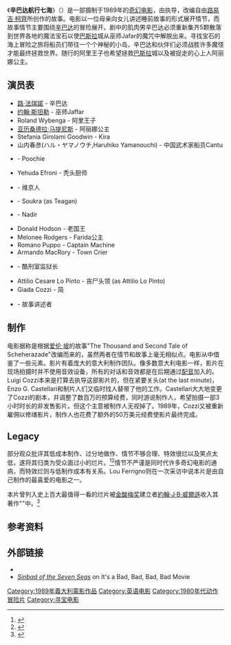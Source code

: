 {{Infobox film
| name = Sinbad of the Seven Seas
| image =
| director = {{link-en|Enzo G. Castellari|Enzo G. Castellari}}<br>[[路易吉·柯齊|路易吉·柯齊]] (未掛名)
| producer = Enzo G. Castellari<br>{{link-en|Yoram Globus|Yoram Globus}}<br>{{link-en|Menahem Golan|Menahem Golan}}
| screenplay = Enzo G. Castellari<br>{{lang|en|Tito Carpi}}
| story = 路易吉·柯齊
| narrator = {{link-en|Daria Nicolodi|Daria Nicolodi}}
| starring = [[路·法瑞諾|路·法瑞諾]]
| music = {{link-en|Dov Seltzer|Dov Seltzer}}
| cinematography = {{link-en|Blasco Giurato|Blasco Giurato}}
| editing = {{lang|en|Gianfranco Amicucci}}
| distributor = {{link-en|Cannon Films|Cannon Films}}
| released = 1989年4月1日
| runtime = 93分鐘
| awards =
| country =
| language = 英语
| budget =
}}
《'''辛巴达航行七海'''》（{{lang-en|''Sinbad of the Seven Seas''}}）是一部摄制于1989年的[[奇幻电影|奇幻电影]]，由{{link-en|Enzo G. Castellari|Enzo G. Castellari}}执导，改编自由[[路易吉·柯齊|路易吉·柯齊]]所创作的故事。电影以一位母亲向女儿讲述睡前故事的形式展开情节，而故事情节主要围绕[[辛巴达|辛巴达]]的冒险展开。剧中的肌肉男辛巴达必须重新集齐5颗散落到世界各地的魔法宝石以使[[巴斯拉|巴斯拉]]城从巫师Jafar的魔咒中解脱出来。寻找宝石的海上冒险之旅将船员们带往一个个神秘的小岛，辛巴达和伙伴们必须战胜许多魔怪才能最终拯救世界。随行的阿里王子也希望拯救[[巴斯拉|巴斯拉]]城以及被捉走的心上人阿丽娜公主。

==演员表==
*[[路·法瑞諾|路·法瑞諾]] - 辛巴达
*[[约翰·斯坦勒|约翰·斯坦勒]] - 巫师Jaffar
*Roland Wybenga - 阿里王子
*[[亚历桑德拉·马提尼斯|亚历桑德拉·马提尼斯]] - 阿丽娜公主
*Stefania Girolami Goodwin - Kira
*山内春彦(ハル・ヤマノウチ,Haruhiko Yamanouchi) - 中国武术家船员Cantu
*{{link-en|Cork Hubbert|Cork Hubbert}} - Poochie
*Yehuda Efroni - 秃头厨师
*{{link-en|Ennio Girolami|Ennio Girolami}} - 维京人
*{{link-en|Teagan Clive|Teagan Clive}} - Soukra (as Teagan)
*{{link-en|Leo Gullotta|Leo Gullotta}} - Nadir
*Donald Hodson - 老国王
*Melonee Rodgers - Farida公主
*Romano Puppo - Captain Machine
*Armando MacRory - Town Crier
*{{link-en|Ted Rusoff|Ted Rusoff}} - 酷刑室监狱长
*Attilio Cesare Lo Pinto - 丧尸头领 (as Attilio Lo Pinto)
*Giada Cozzi - 简
*{{link-en|Daria Nicolodi|Daria Nicolodi}} - 故事讲述者

==制作==
电影据称是根据[[爱伦·坡|爱伦·坡]]的故事"The Thousand and Second Tale of Scheherazade"改编而来的，虽然两者在情节和故事上毫无相似点。电影从{{link-en|The Thief of Bagdad|The Thief of Bagdad (1940 film)}}中借鉴了一些元素。影片有着庞大的意大利制作团队。像多数意大利电影一样，影片在现场拍摄时并不使用音效设备，所有的对话和音效都是在后期通过[[配音|配音]]加入的。Luigi Cozzi本来是打算去执导这部影片的，但在紧要关头(at the last minute)，Enzo G. Castellari和制片人们又临时找人替带了他的工作。Castellari大大地变更了Cozzi的剧本，并调整了数百万的预算经费，同时游说制作人，希望拍摄一部3小时时长的非发售影片。但这个主意被制作人无视掉了。1989年，Cozzi又被重新雇佣以修缮影片，制作人也花费了额外的50万美元经费使影片最终完成。

==Legacy==
部分观众批评其低成本制作、过分地做作、情节不够合理、特效很烂以及笑点太低，遂将其归类为受众面过小的烂片。<ref>{{cite web|url=http://www.contactmusic.com/movie-review/sinbadofthesevenseas |title=Sinbad of the Seven Seas Review 1989 | Movie |publisher=Contactmusic.com |date= |accessdate=2012-11-22}}</ref><ref>{{cite web |url=http://voices.yahoo.com/donut-movie-review-sinbad-seven-seas-1989-pg-11276990.html |title=Donut Movie Review: 'Sinbad of the Seven Seas' (1989) (PG-13) - Yahoo! Voices |publisher=voices.yahoo.com |date=2012-04-26 |accessdate=2012-11-22 |deadurl=yes |archiveurl=https://web.archive.org/web/20140729001144/http://voices.yahoo.com/donut-movie-review-sinbad-seven-seas-1989-pg-11276990.html |archivedate=2014-07-29 }}</ref>情节不严谨是同时代许多奇幻电影的通病，而特效烂则与低制作成本有关系。Lou Ferrigno则在一次采访中说本片是由自己制作的最喜爱的电影之一。

本片曾列入史上百大最值得一看的烂片被[[金酸梅奖|金酸梅奖]]建立者[[約翰·J·B·威爾遜|約翰·J·B·威爾遜]]收入其著作"{{link-en|The Official Razzie Movie Guide|The Official Razzie Movie Guide}}"中。<ref>{{cite book|last=Wilson|first=John|title=The Official Razzie Movie Guide: Enjoying the Best of Hollywood's Worst |year=2005|publisher=Grand Central Publishing|isbn=0-446-69334-0}}</ref>

==参考资料==
{{Reflist}}

==外部链接==
*{{imdb title|id=0098333|title=Sinbad of the Seven Seas}}
*[http://www.rinkworks.com/badmovie/m/sinbad.of.the.seven.seas.1989.shtml ''Sinbad of the Seven Seas''] on It's a Bad, Bad, Bad, Bad Movie

{{DEFAULTSORT:Sinbad Of The Seven Seas}}
[[Category:1989年義大利電影作品|Category:1989年義大利電影作品]]
[[Category:英语电影|Category:英语电影]]
[[Category:1980年代动作冒险片|Category:1980年代动作冒险片]]
[[Category:寻宝电影|Category:寻宝电影]]
